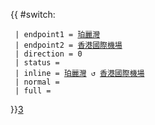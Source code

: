 {{ #switch: {{{format|}}}
  | endpoint1 = [[珀麗灣]]
  | endpoint2 = [[香港國際機場]]
  | direction = 0
  | status = 
  | inline = [[珀麗灣]] ↺ [[香港國際機場]]
  | normal =
  | full =
}}<noinclude>[[category:新界居民巴士路線模板|3‎]]</noinclude>
